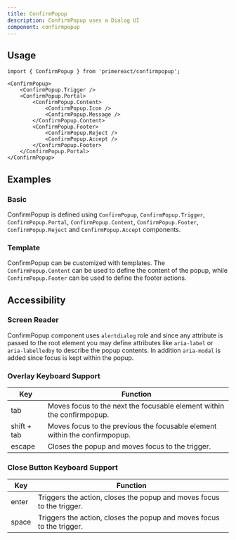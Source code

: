 ```yaml
---
title: ConfirmPopup
description: ConfirmPopup uses a Dialog UI
component: confirmpopup
---
```


## Usage

```tsx
import { ConfirmPopup } from 'primereact/confirmpopup';
```

```tsx
<ConfirmPopup>
    <ConfirmPopup.Trigger />
    <ConfirmPopup.Portal>
        <ConfirmPopup.Content>
            <ConfirmPopup.Icon />
            <ConfirmPopup.Message />
        </ConfirmPopup.Content>
        <ConfirmPopup.Footer>
            <ConfirmPopup.Reject />
            <ConfirmPopup.Accept />
        </ConfirmPopup.Footer>
    </ConfirmPopup.Portal>
</ConfirmPopup>
```

## Examples

### Basic

ConfirmPopup is defined using `ConfirmPopup`, `ConfirmPopup.Trigger`, `ConfirmPopup.Portal`, `ConfirmPopup.Content`, `ConfirmPopup.Footer`, `ConfirmPopup.Reject` and `ConfirmPopup.Accept` components.

<DocDemoViewer name="confirmpopup:basic-demo" />

### Template

ConfirmPopup can be customized with templates. The `ConfirmPopup.Content` can be used to define the content of the popup, while `ConfirmPopup.Footer` can be used to define the footer actions.

<DocDemoViewer name="confirmpopup:template-demo" />

## Accessibility

### Screen Reader

ConfirmPopup component uses `alertdialog` role and since any attribute is passed to the root element you may define attributes like `aria-label` or `aria-labelledby` to describe the popup contents. In addition `aria-modal` is added since focus is kept within the popup.

### Overlay Keyboard Support

| Key         | Function                                                                   |
| ----------- | -------------------------------------------------------------------------- |
| tab         | Moves focus to the next the focusable element within the confirmpopup.     |
| shift + tab | Moves focus to the previous the focusable element within the confirmpopup. |
| escape      | Closes the popup and moves focus to the trigger.                           |

### Close Button Keyboard Support

| Key   | Function                                                              |
| ----- | --------------------------------------------------------------------- |
| enter | Triggers the action, closes the popup and moves focus to the trigger. |
| space | Triggers the action, closes the popup and moves focus to the trigger. |
